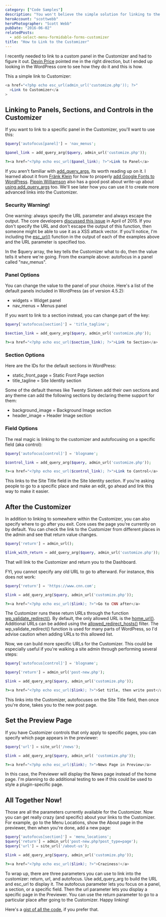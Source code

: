 ```yaml
---
category: ["Code Samples"]
description: "You won't believe the simple solution for linking to the Customizer in WordPress. You can also link to panels, section, and controls too!"
heroAccount: "scottwebb"
heroPhotographer: "Scott Webb"
pubDate: "2016-06-02"
relatedPosts:
  - add-select-menu-formidable-forms-customizer
title: "How to Link to the Customizer"
---
```


I recently needed to link to a custom panel in the Customizer and had to figure it out. [Devin Price](https://wptheming.com/2015/01/link-to-customizer-sections/) pointed me in the right direction, but I ended up looking in the WordPress core to see how they do it and this is how.

This a simple link to Customizer:

```php
<a href="<?php echo esc_url(admin_url('customize.php')); ?>"
  >Link to Customizer</a
>
```

## Linking to Panels, Sections, and Controls in the Customizer

If you want to link to a specific panel in the Customizer, you'll want to use this:

```php
$query['autofocus[panel]'] = 'nav_menus';

$panel_link = add_query_arg($query, admin_url('customize.php'));

?><a href="<?php echo esc_url($panel_link); ?>">Link to Panel</a>
```

If you aren't familiar with [add_query_args](https://developer.wordpress.org/reference/functions/add_query_arg/), its worth reading up on it. I learned about it from [Fränk Klein](https://twitter.com/fklux) for how to properly [add Google Fonts to WordPress](https://themeshaper.com/2014/08/13/how-to-add-google-fonts-to-wordpress-themes/). [Pippin Williamson](https://pippinsplugins.com/) also has a good post about write-up about [using add_query_args](https://pippinsplugins.com/the-add_query_arg-helper-function/) too. We'll see later how you can use it to create more advanced links into the Customizer.

### Security Warning!

One warning: always specify the URL parameter and always escape the output. The core developers [discussed this issue](https://make.wordpress.org/plugins/2015/04/20/fixing-add_query_arg-and-remove_query_arg-usage/) in April of 2015. If you don't specify the URL and don't escape the output of this function, then someone might be able to use it as a XSS attack vector. If you'll notice, I'm including the [esc_url()](https://developer.wordpress.org/reference/functions/esc_url/) function in the output of each of the examples above and the URL parameter is specified too.

In the $query array, the key tells the Customizer what to do, then the value tells it where we're going. From the example above: autofocus in a panel called "nav_menus".

### Panel Options

You can change the value to the panel of your choice. Here's a list of the default panels included in WordPress (as of version 4.5.2):

- widgets = Widget panel
- nav_menus = Menus panel

If you want to link to a section instead, you can change part of the key:

```php
$query['autofocus[section]'] = 'title_tagline';

$section_link = add_query_arg($query, admin_url('customize.php'));

?><a href="<?php echo esc_url($section_link); ?>">Link to Section</a>
```

### Section Options

Here are the IDs for the default sections in WordPress:

- static_front_page = Static Front Page section
- title_tagline = Site Identity section

Some of the default themes like Twenty Sixteen add their own sections and any theme can add the following sections by declaring theme support for them:

- background_image = Background Image section
- header_image = Header Image section

### Field Options

The real magic is linking to the customizer and autofocusing on a specific field (aka control):

```php
$query['autofocus[control]'] = 'blogname';

$control_link = add_query_arg($query, admin_url('customize.php'));

?><a href="<?php echo esc_url($control_link); ?>">Link to Control</a>
```

This links to the Site Title field in the Site Identity section. If you're asking people to go to a specific place and make an edit, go ahead and link this way to make it easier.

## After the Customizer

In addition to linking to somewhere within the Customizer, you can also specify where to go after you exit. Core uses the page you're currently on by default. You can check the link to the Customizer from different places in the admin and see that return value changes.

```php
$query['return'] = admin_url();

$link_with_return = add_query_arg($query, admin_url('customize.php'));
```

That will link to the Customizer and return you to the Dashboard.

FYI, you cannot specify any old URL to go to afterward. For instance, this does not work:

```php
$query['return'] = 'https://www.cnn.com';

$link = add_query_arg($query, admin_url('customize.php'));

?><a href="<?php echo esc_url($link); ?>">Go to CNN after</a>
```

The Customizer runs these return URLs through the function [wp_validate_redirect()](https://developer.wordpress.org/reference/functions/wp_validate_redirect/). By default, the only allowed URL is the [home_url()](https://developer.wordpress.org/reference/functions/home_url/). Additional URLs can be added using the [allowed_redirect_hosts()](https://developer.wordpress.org/reference/hooks/allowed_redirect_hosts/) filter. The wp_validate_redirect() function is used for many parts of WordPress, so I'd advise caution when adding URLs to this allowed list.

Now, we can build more specific URLs for the Customizer. This could be especially useful if you're walking a site admin through performing several steps:

```php
$query['autofocus[control]'] = 'blogname';

$query['return'] = admin_url('post-new.php');

$link = add_query_arg($query, admin_url('customize.php'));

?><a href="<?php echo esc_url($link); ?>">Set title, then write post</a>
```

This links into the Customizer, autofocuses on the Site Title field, then once you're done, takes you to the new post page.

## Set the Preview Page

If you have Customizer controls that only apply to specific pages, you can specify which page appears in the previewer:

```php
$query['url'] = site_url('/news');

$link = add_query_arg($query, admin_url( 'customize.php'));

?><a href="<?php echo esc_url($link); ?>">News Page in Preview</a>
```

In this case, the Previewer will display the News page instead of the home page. I'm planning to do additional testing to see if this could be used to style a plugin-specific page.

## All Together Now!

Those are all the parameters currently available for the Customizer. Now you can get really crazy (and specific) about your links to the Customizer. For example, go to the Menu Locations, show the About page in the previewer, then when you're done, add a new page:

```php
$query['autofocus[section]'] = 'menu_locations';
$query['return'] = admin_url('post-new.php?post_type=page');
$query['url'] = site_url('/about-us');

$link = add_query_arg($query, admin_url('customize.php'));

?><a href="<?php echo esc_url($link); ?>">Craziness!</a>
```

To wrap up, there are three parameters you can use to link into the customizer: return, url, and autofocus. Use add_query_arg to build the URL and esc_url to display it. The autofocus parameter lets you focus on a panel, a section, or a specific field. Then the url parameter lets you display a specific page in the Previewer. You can use the return parameter to go to a particular place after going to the Customizer. Happy linking!

Here's a [gist of all the code](https://gist.github.com/slushman/6f08885853d4a7ef31ebceafd9e0c180), if you prefer that.
